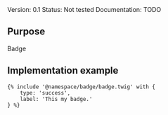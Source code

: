 <div class="mb-4 text-center">
	<span class="badge badge-sm text-bg-blue me-2">Version: 0.1</span>
	<span class="badge badge-sm text-bg-red me-2">Status: Not tested</span>
	<span class="badge badge-sm text-bg-warning">Documentation: TODO</span>
</div>

## Purpose

Badge

## Implementation example
```
{% include '@namespace/badge/badge.twig' with {
	type: 'success',
	label: 'This my badge.'
} %}
```